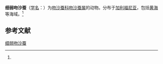 {{Speciesbox
| name = 细弱吻沙蚕
| status = 
| status_system = 
| image = 
| genus = Glycera
| species = tenuis
| authority = (Hartman, 1944)<ref name='id10483'>{{cite web| url =http://www.bioinfo.cn/db05/BjdwSpecies.php?action=view&id=10483| title =细弱吻沙蚕| work =《中国动物物种编目数据库》| publisher =中国科学院微生物研究所| author =中国科学院动物研究所| accessdate =2009-04-16| deadurl =yes| archiveurl =https://web.archive.org/web/20160305100137/http://www.bioinfo.cn/db05/BjdwSpecies.php?action=view&id=10483| archivedate =2016-03-05}}</ref>
}}

'''细弱吻沙蚕'''（[[学名|学名]]：{{lang|la|''Glycera tenuis''}}）为[[吻沙蚕科|吻沙蚕科]][[吻沙蚕属|吻沙蚕属]]的动物。分布于[[加利福尼亚|加利福尼亚]]，包括[[黄海|黄海]]等海域。<ref name='id10483'/>

== 参考文献 ==
{{reflist}}

{{Wikispecies|Glycera tenuis}}
{{Taxonbar|from=Q2075211}}

[[Category:吻沙蚕属|细弱吻沙蚕]]


{{环节动物小作品}}